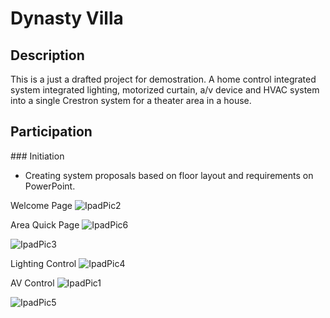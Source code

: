
# Dynasty Villa

## Description

This is a just a drafted project for demostration. A home control integrated system integrated lighting, motorized curtain, a/v device and HVAC system into a single Crestron system for a theater area in a house.

## Participation

<Steps>
### Initiation
 
- Creating system proposals based on floor layout and requirements on PowerPoint.

Welcome Page
![IpadPic2](/pic/DV_2.Png)

Area Quick Page
![IpadPic6](/pic/DV_6.Png)

![IpadPic3](/pic/DV_3.Png)

Lighting Control
![IpadPic4](/pic/DV_4.Png)

AV Control
![IpadPic1](/pic/DV_1.Png)

![IpadPic5](/pic/DV_5.Png)


</Steps>